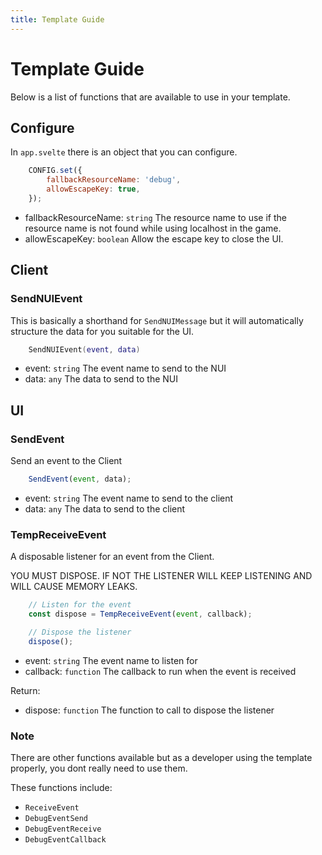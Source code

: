```yaml
---
title: Template Guide
---
```


# Template Guide

Below is a list of functions that are available to use in your template.


## Configure

In `app.svelte` there is an object that you can configure.

```js
    CONFIG.set({
        fallbackResourceName: 'debug',
        allowEscapeKey: true,
    });
```

- fallbackResourceName: `string` The resource name to use if the resource name is not found while using localhost in the game.
- allowEscapeKey: `boolean` Allow the escape key to close the UI.


## Client

### SendNUIEvent

This is basically a shorthand for `SendNUIMessage` but it will automatically structure the data for you suitable for the UI.

```lua
    SendNUIEvent(event, data)
```
- event: `string` The event name to send to the NUI
- data: `any` The data to send to the NUI

## UI

### SendEvent

Send an event to the Client

```js
    SendEvent(event, data);
```

- event: `string` The event name to send to the client
- data: `any` The data to send to the client

### TempReceiveEvent

A disposable listener for an event from the Client.

YOU MUST DISPOSE. IF NOT THE LISTENER WILL KEEP LISTENING AND WILL CAUSE MEMORY LEAKS.

```js
    // Listen for the event
    const dispose = TempReceiveEvent(event, callback);

    // Dispose the listener
    dispose();
```
- event: `string` The event name to listen for
- callback: `function` The callback to run when the event is received

Return:
- dispose: `function` The function to call to dispose the listener


### Note
There are other functions available but as a developer using the template properly, you dont really need to use them.

These functions include:
- `ReceiveEvent`
- `DebugEventSend`
- `DebugEventReceive`
- `DebugEventCallback`